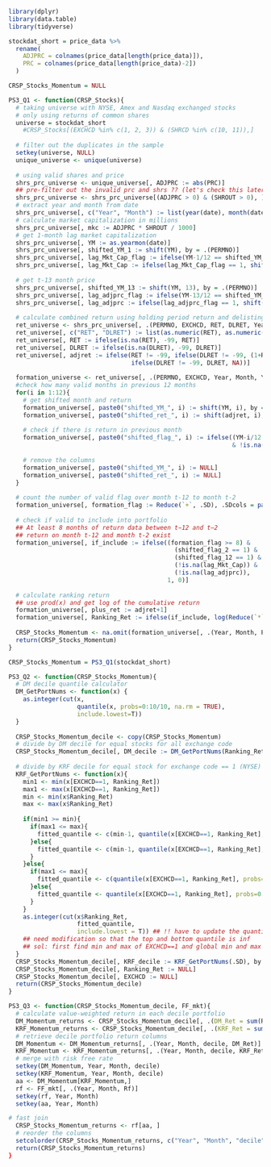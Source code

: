 ```r
library(dplyr)
library(data.table)
library(tidyverse)
```

```r
stockdat_short = price_data %>% 
  rename(
    ADJPRC = colnames(price_data[length(price_data)]),
    PRC = colnames(price_data[length(price_data)-2])
  )
```


```r
CRSP_Stocks_Momentum = NULL

PS3_Q1 <- function(CRSP_Stocks){
  # taking universe with NYSE, Amex and Nasdaq exchanged stocks
  # only using returns of common shares
  universe = stockdat_short 
    #CRSP_Stocks[(EXCHCD %in% c(1, 2, 3)) & (SHRCD %in% c(10, 11)),]
  
  # filter out the duplicates in the sample
  setkey(universe, NULL)
  unique_universe <- unique(universe)
  
  # using valid shares and price
  shrs_prc_universe <- unique_universe[, ADJPRC := abs(PRC)]
  ## pre-filter out the invalid prc and shrs ?? (let's check this later by push this down)
  shrs_prc_universe <- shrs_prc_universe[(ADJPRC > 0) & (SHROUT > 0), ]
  # extract year and month from date
  shrs_prc_universe[, c("Year", "Month") := list(year(date), month(date))]
  # calculate market capitalization in millions
  shrs_prc_universe[, mkc := ADJPRC * SHROUT / 1000]
  # get 1-month lag market capitalization
  shrs_prc_universe[, YM := as.yearmon(date)]
  shrs_prc_universe[, shifted_YM_1 := shift(YM), by = .(PERMNO)]
  shrs_prc_universe[, lag_Mkt_Cap_flag := ifelse(YM-1/12 == shifted_YM_1, 1, 0)]
  shrs_prc_universe[, lag_Mkt_Cap := ifelse(lag_Mkt_Cap_flag == 1, shift(mkc), NA)]
  
  # get t-13 month price
  shrs_prc_universe[, shifted_YM_13 := shift(YM, 13), by = .(PERMNO)]
  shrs_prc_universe[, lag_adjprc_flag := ifelse(YM-13/12 == shifted_YM_13, 1, 0)]
  shrs_prc_universe[, lag_adjprc := ifelse(lag_adjprc_flag == 1, shift(ADJPRC, 13), NA)]
  
  # calculate combined return using holding period return and delisting return
  ret_universe <- shrs_prc_universe[, .(PERMNO, EXCHCD, RET, DLRET, Year, Month, YM, lag_Mkt_Cap, lag_adjprc)]
  ret_universe[, c("RET", "DLRET") := list(as.numeric(RET), as.numeric(DLRET))]
  ret_universe[, RET := ifelse(is.na(RET), -99, RET)]
  ret_universe[, DLRET := ifelse(is.na(DLRET), -99, DLRET)]
  ret_universe[, adjret := ifelse(RET != -99, ifelse(DLRET != -99, (1+RET)*(1+DLRET)-1, RET), 
                                  ifelse(DLRET != -99, DLRET, NA))]
  
  formation_universe <- ret_universe[, .(PERMNO, EXCHCD, Year, Month, YM, lag_Mkt_Cap, adjret, lag_adjprc)]
  #check how many valid months in previous 12 months
  for(i in 1:12){
    # get shifted month and return
    formation_universe[, paste0("shifted_YM_", i) := shift(YM, i), by = .(PERMNO)]
    formation_universe[, paste0("shifted_ret_", i) := shift(adjret, i), by = .(PERMNO)]
    
    # check if there is return in previous month
    formation_universe[, paste0("shifted_flag_", i) := ifelse((YM-i/12 == eval(parse(text=paste0("shifted_YM_", i)))) 
                                                              & !is.na(eval(parse(text=paste0("shifted_ret_", i)))), 1, 0)]
    
    # remove the columns
    formation_universe[, paste0("shifted_YM_", i) := NULL]
    formation_universe[, paste0("shifted_ret_", i) := NULL]
  }
  
  # count the number of valid flag over month t-12 to month t-2
  formation_universe[, formation_flag := Reduce(`+`, .SD), .SDcols = paste0("shifted_flag_", 2:12)]
  
  # check if valid to include into portfolio
  ## At least 8 months of return data between t−12 and t−2
  ## return on month t-12 and month t-2 exist
  formation_universe[, if_include := ifelse((formation_flag >= 8) & 
                                              (shifted_flag_2 == 1) & 
                                              (shifted_flag_12 == 1) & 
                                              (!is.na(lag_Mkt_Cap)) &
                                              (!is.na(lag_adjprc)),
                                            1, 0)]
  
  # calculate ranking return
  ## use prod(x) and get log of the cumulative return
  formation_universe[, plus_ret := adjret+1]
  formation_universe[, Ranking_Ret := ifelse(if_include, log(Reduce(`*` , shift(plus_ret, 2:12))), NA)]
  
  CRSP_Stocks_Momentum <- na.omit(formation_universe[, .(Year, Month, PERMNO, EXCHCD, lag_Mkt_Cap, Ret=adjret, Ranking_Ret)])
  return(CRSP_Stocks_Momentum)
}

CRSP_Stocks_Momentum = PS3_Q1(stockdat_short)
```

```r
PS3_Q2 <- function(CRSP_Stocks_Momentum){
  # DM decile quantile calculator
  DM_GetPortNums <- function(x) {
    as.integer(cut(x,
                   quantile(x, probs=0:10/10, na.rm = TRUE),
                   include.lowest=T))
  }
  
  CRSP_Stocks_Momentum_decile <- copy(CRSP_Stocks_Momentum)
  # divide by DM decile for equal stocks for all exchange code
  CRSP_Stocks_Momentum_decile[, DM_decile := DM_GetPortNums(Ranking_Ret), by = .(Year, Month)]
  
  # divide by KRF decile for equal stock for exchange code == 1 (NYSE)
  KRF_GetPortNums <- function(x){
    min1 <- min(x[EXCHCD==1, Ranking_Ret])
    max1 <- max(x[EXCHCD==1, Ranking_Ret])
    min <- min(x$Ranking_Ret)
    max <- max(x$Ranking_Ret)
    
    if(min1 >= min){
      if(max1 <= max){
        fitted_quantile <- c(min-1, quantile(x[EXCHCD==1, Ranking_Ret], probs=0:10/10, na.rm = TRUE)[2:10], max+1)
      }else{
        fitted_quantile <- c(min-1, quantile(x[EXCHCD==1, Ranking_Ret], probs=0:10/10, na.rm = TRUE)[2:11])
      }
    }else{
      if(max1 <= max){
        fitted_quantile <- c(quantile(x[EXCHCD==1, Ranking_Ret], probs=0:10/10, na.rm = TRUE)[1:10], max+1)
      }else{
        fitted_quantile <- quantile(x[EXCHCD==1, Ranking_Ret], probs=0:10/10, na.rm = TRUE)
      }
    }
    as.integer(cut(x$Ranking_Ret, 
                   fitted_quantile, 
                   include.lowest = T)) ## !! have to update the quantile for each YM
    ## need modification so that the top and bottom quantile is inf
    ## sol: first find min and max of EXCHCD==1 and global min and max
  }
  CRSP_Stocks_Momentum_decile[, KRF_decile := KRF_GetPortNums(.SD), by = .(Year, Month)]
  CRSP_Stocks_Momentum_decile[, Ranking_Ret := NULL]
  CRSP_Stocks_Momentum_decile[, EXCHCD := NULL]
  return(CRSP_Stocks_Momentum_decile)
}
```

```r
PS3_Q3 <- function(CRSP_Stocks_Momentum_decile, FF_mkt){
  # calculate value-weighted return in each decile portfolio
  DM_Momentum_returns <- CRSP_Stocks_Momentum_decile[, .(DM_Ret = sum(Ret*lag_Mkt_Cap / sum(lag_Mkt_Cap)), decile = DM_decile), by = .(DM_decile, Year, Month)]
  KRF_Momentum_returns <- CRSP_Stocks_Momentum_decile[, .(KRF_Ret = sum(Ret*lag_Mkt_Cap / sum(lag_Mkt_Cap)), decile = KRF_decile), by = .(KRF_decile, Year, Month)]
  # retrieve decile portfolio return columns
  DM_Momentum <- DM_Momentum_returns[, .(Year, Month, decile, DM_Ret)]
  KRF_Momentum <- KRF_Momentum_returns[, .(Year, Month, decile, KRF_Ret)]
  # merge with risk free rate
  setkey(DM_Momentum, Year, Month, decile)
  setkey(KRF_Momentum, Year, Month, decile)
  aa <- DM_Momentum[KRF_Momentum,]
  rf <- FF_mkt[, .(Year, Month, Rf)]
  setkey(rf, Year, Month)
  setkey(aa, Year, Month)
```


```r
# fast join
  CRSP_Stocks_Momentum_returns <- rf[aa, ]
  # reorder the columns
  setcolorder(CRSP_Stocks_Momentum_returns, c("Year", "Month", "decile", "DM_Ret", "KRF_Ret", "Rf"))
  return(CRSP_Stocks_Momentum_returns)
}
```




